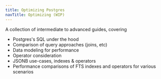```yaml
---
title: Optimizing Postgres
navTitle: Optimizing (WIP)
---
```


A collection of intermediate to advanced guides, covering

- Postgres's SQL under the hood
- Comparison of query approaches (joins, etc)
- Data modeling for performance
- Operator consideration
- JSONB use-cases, indexes & operators
- Performance comparisons of FTS indexes and operators for various scenarios

